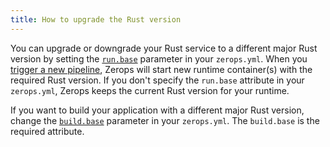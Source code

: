 ```yaml
---
title: How to upgrade the Rust version
---
```


You can upgrade or downgrade your Rust service to a different major Rust version by setting the <a href="/rust/how-to/build-pipeline#base-1"><code>run.base</code></a> parameter in your `zerops.yml`. When you [trigger a new pipeline](/rust/how-to/trigger-pipeline), Zerops will start new runtime container(s) with the required Rust version. If you don't specify the `run.base` attribute in your `zerops.yml`, Zerops keeps the current Rust version for your runtime.

If you want to build your application with a different major Rust version, change the <a href="/rust/how-to/build-pipeline#base"><code>build.base</code></a> parameter in your `zerops.yml`. The `build.base` is the required attribute.
